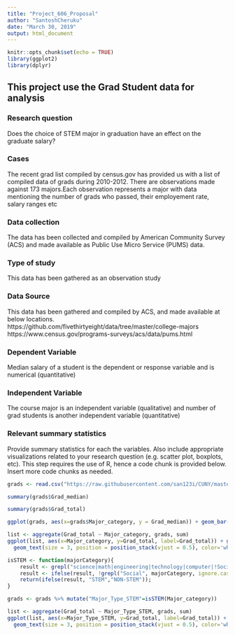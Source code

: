 ```yaml
---
title: "Project_606_Proposal"
author: "SantoshCheruku"
date: "March 30, 2019"
output: html_document
---
```


```r
knitr::opts_chunk$set(echo = TRUE)
library(ggplot2)
library(dplyr)
```
## This project use the Grad Student data for analysis


### Research question 
Does the choice of STEM major in graduation have an effect on the graduate salary?



### Cases 
The recent grad list compiled by census.gov has provided us with a list of compiled data of grads during 2010-2012. There are observations made against 173 majors.Each observation represents a major with data mentioning the number of grads who passed, their employement rate, salary ranges etc



### Data collection 
The data has been collected and compiled by American Community Survey (ACS) and made available as Public Use Micro Service (PUMS) data.



### Type of study 
This data has been gathered as an observation study



### Data Source 
This data has been gathered and compiled by ACS, and made available at below locations.
https://github.com/fivethirtyeight/data/tree/master/college-majors
https://www.census.gov/programs-surveys/acs/data/pums.html




### Dependent Variable
Median salary of a student is the dependent or response variable and is numerical (quantitative)



### Independent Variable
The course major is an independent variable (qualitative) and number of grad students is another independent variable (quantitative)



### Relevant summary statistics 

Provide summary statistics for each the variables. Also include appropriate visualizations related to your research question (e.g. scatter plot, boxplots, etc). This step requires the use of R, hence a code chunk is provided below. Insert more code chunks as needed.

```r
grads <- read.csv("https://raw.githubusercontent.com/san123i/CUNY/master/Semester1/606/Project/grad-students.csv")

summary(grads$Grad_median)

summary(grads$Grad_total)

ggplot(grads, aes(x=grads$Major_category, y = Grad_median)) + geom_bar(stat="identity") + theme(axis.text.x=element_text(angle=90,hjust=1,vjust=0.5))
```

```r
list <- aggregate(Grad_total ~ Major_category, grads, sum)
ggplot(list, aes(x=Major_category, y=Grad_total, label=Grad_total)) + geom_col() + theme(axis.text.x=element_text(angle=90,hjust=1,vjust=0.5))+ labs(title = '# of Graduates by major category type') + 
  geom_text(size = 3, position = position_stack(vjust = 0.5), color='white')
```

```r
isSTEM <- function(majorCategory){
    result <- grepl("science|math|engineering|technology|computer|!Social", majorCategory, ignore.case = T)
    result <- ifelse(result, !grepl("Social", majorCategory, ignore.case = T), result)
    return(ifelse(result, "STEM","NON-STEM"));
}
```

```r
grads <- grads %>% mutate("Major_Type_STEM"=isSTEM(Major_category))

list <- aggregate(Grad_total ~ Major_Type_STEM, grads, sum)
ggplot(list, aes(x=Major_Type_STEM, y=Grad_total, label=Grad_total)) + geom_col() + theme(axis.text.x=element_text(angle=90,hjust=1,vjust=0.5))+ labs(title = '# of Graduates by STEM type') + 
  geom_text(size = 3, position = position_stack(vjust = 0.5), color='white')
```

